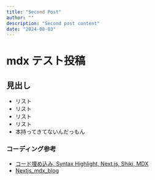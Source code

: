 ```yaml
---
title: "Second Post"
author: ""
description: "Second post content"
date: "2024-08-03"
---
```


# mdx テスト投稿

## 見出し

- リスト
- リスト
- リスト
- リスト
- 本持ってきてないんだっもん

### コーディング参考

- [コード埋め込み, Syntax Highlight, Next.js, Shiki, MDX](https://www.youtube.com/live/I_2wLQ5Ee5c?si=THmpUTsRkSAGCdGB)
- [Nextjs_mdx_blog](https://github.com/Auto-AGI/Nextjs_mdx_blog/tree/main)
